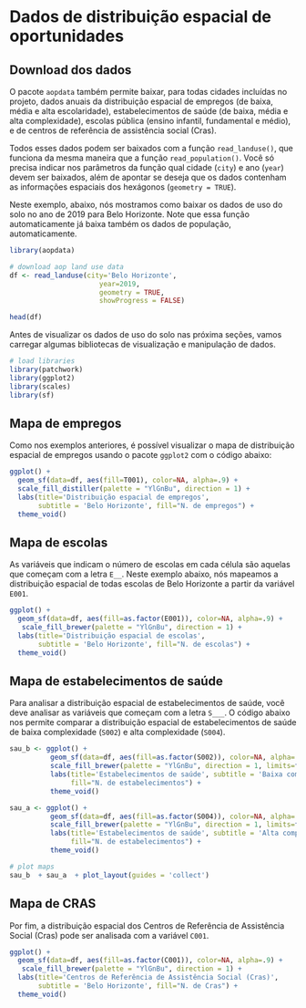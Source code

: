 # Dados de distribuição espacial de oportunidades

## Download dos dados

O pacote `aopdata` também permite baixar, para todas cidades incluídas no projeto, dados anuais da distribuição espacial de empregos (de baixa, média e alta escolaridade), estabelecimentos de saúde (de baixa, média e alta complexidade), escolas pública (ensino infantil, fundamental e médio), e de centros de referência de assistência social (Cras).

Todos esses dados podem ser baixados com a função `read_landuse()`, que funciona da mesma maneira que a função `read_population()`. Você só precisa indicar nos parâmetros da função qual cidade (`city`) e ano (`year`) devem ser baixados, além de apontar se deseja que os dados contenham as informações espaciais dos hexágonos  (`geometry = TRUE`).

Neste exemplo, abaixo, nós mostramos como baixar os dados de uso do solo no ano de 2019 para Belo Horizonte. Note que essa função automaticamente já baixa também os dados de população, automaticamente.


```r
library(aopdata)

# download aop land use data
df <- read_landuse(city='Belo Horizonte',
                      year=2019,
                      geometry = TRUE,
                      showProgress = FALSE)

head(df)
```


Antes de visualizar os dados de uso do solo nas próxima seções, vamos carregar algumas bibliotecas de visualização e manipulação de dados.

```r
# load libraries
library(patchwork)
library(ggplot2)
library(scales)
library(sf)
```


## Mapa de empregos

Como nos exemplos anteriores, é possível visualizar o mapa de distribuição espacial de empregos usando o pacote `ggplot2` com o código abaixo:

```r
ggplot() +
  geom_sf(data=df, aes(fill=T001), color=NA, alpha=.9) +
  scale_fill_distiller(palette = "YlGnBu", direction = 1) +
  labs(title='Distribuição espacial de empregos', 
       subtitle = 'Belo Horizonte', fill="N. de empregos") +
  theme_void()

```


## Mapa de escolas

As variáveis que indicam o número de escolas em cada célula são aquelas que começam com a letra `E__`. Neste exemplo abaixo, nós mapeamos a distribuição espacial de todas escolas de Belo Horizonte a partir da variável `E001`.

```r
ggplot() +
  geom_sf(data=df, aes(fill=as.factor(E001)), color=NA, alpha=.9) +
   scale_fill_brewer(palette = "YlGnBu", direction = 1) +
  labs(title='Distribuição espacial de escolas', 
       subtitle = 'Belo Horizonte', fill="N. de escolas") +
  theme_void()

```


## Mapa de estabelecimentos de saúde

Para analisar a distribuição espacial de estabelecimentos de saúde, você deve analisar as variáveis que começam com a letra `S___`. O código abaixo nos permite comparar a distribuição espacial de estabelecimentos de saúde de baixa complexidade (`S002`) e alta complexidade (`S004`).



```r

sau_b <- ggplot() +
          geom_sf(data=df, aes(fill=as.factor(S002)), color=NA, alpha=.9) +
          scale_fill_brewer(palette = "YlGnBu", direction = 1, limits=factor(0:4)) +
          labs(title='Estabelecimentos de saúde', subtitle = 'Baixa complexidade',
               fill="N. de estabelecimentos") +
          theme_void()

sau_a <- ggplot() +
          geom_sf(data=df, aes(fill=as.factor(S004)), color=NA, alpha=.9) +
          scale_fill_brewer(palette = "YlGnBu", direction = 1, limits=factor(0:4)) +
          labs(title='Estabelecimentos de saúde', subtitle = 'Alta complexidade',
               fill="N. de estabelecimentos") +
          theme_void()

# plot maps
sau_b  + sau_a  + plot_layout(guides = 'collect')

```


## Mapa de CRAS

Por fim, a distribuição espacial dos Centros de Referência de Assistência Social (Cras) pode ser analisada com a variável `C001`.

```r
ggplot() +
  geom_sf(data=df, aes(fill=as.factor(C001)), color=NA, alpha=.9) +
   scale_fill_brewer(palette = "YlGnBu", direction = 1) +
  labs(title='Centros de Referência de Assistência Social (Cras)', 
       subtitle = 'Belo Horizonte', fill="N. de Cras") +
  theme_void()

```

